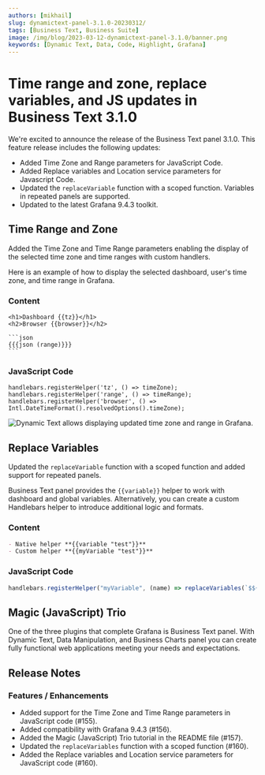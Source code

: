 ```yaml
---
authors: [mikhail]
slug: dynamictext-panel-3.1.0-20230312/
tags: [Business Text, Business Suite]
image: /img/blog/2023-03-12-dynamictext-panel-3.1.0/banner.png
keywords: [Dynamic Text, Data, Code, Highlight, Grafana]
---
```



# Time range and zone, replace variables, and JS updates in Business Text 3.1.0

We're excited to announce the release of the Business Text panel 3.1.0. This feature release includes the following updates:

- Added Time Zone and Range parameters for JavaScript Code.
- Added Replace variables and Location service parameters for Javascript Code.
- Updated the `replaceVariable` function with a scoped function. Variables in repeated panels are supported.
- Updated to the latest Grafana 9.4.3 toolkit.

## Time Range and Zone

Added the Time Zone and Time Range parameters enabling the display of the selected time zone and time ranges with custom handlers.

Here is an example of how to display the selected dashboard, user's time zone, and time range in Grafana.

### Content

````
<h1>Dashboard {{tz}}</h1>
<h2>Browser {{browser}}</h2>

```json
{{{json (range)}}}
```
````

### JavaScript Code

```
handlebars.registerHelper('tz', () => timeZone);
handlebars.registerHelper('range', () => timeRange);
handlebars.registerHelper('browser', () => Intl.DateTimeFormat().resolvedOptions().timeZone);
```

<Image
  title="Dynamic Text allows displaying updated time zone and range in Grafana."
  src="/img/blog/2023-03-12-dynamictext-panel-3.1.0/time.png"
/>

## Replace Variables

Updated the `replaceVariable` function with a scoped function and added support for repeated panels.

Business Text panel provides the `{{variable}}` helper to work with dashboard and global variables. Alternatively, you can create a custom Handlebars helper to introduce additional logic and formats.

### Content

```md
- Native helper **{{variable "test"}}**
- Custom helper **{{myVariable "test"}}**
```

### JavaScript Code

```js
handlebars.registerHelper("myVariable", (name) => replaceVariables(`$${name}`));
```

## Magic (JavaScript) Trio

One of the three plugins that complete Grafana is Business Text panel. With Dynamic Text, Data Manipulation, and Business Charts panel you can create fully functional web applications meeting your needs and expectations.

<Youtube
  id="wPr4gZYzUVA"
  title="Dynamic Text, Data Manipulation, and Business Charts panel plugins."
/>

<GettingStarted />

<Tutorial />

## Release Notes

### Features / Enhancements

- Added support for the Time Zone and Time Range parameters in JavaScript code (#155).
- Added compatibility with Grafana 9.4.3 (#156).
- Added the Magic (JavaScript) Trio tutorial in the README file (#157).
- Updated the `replaceVariables` function with a scoped function (#160).
- Added the Replace variables and Location service parameters for JavaScript code (#160).

<Feedback />
